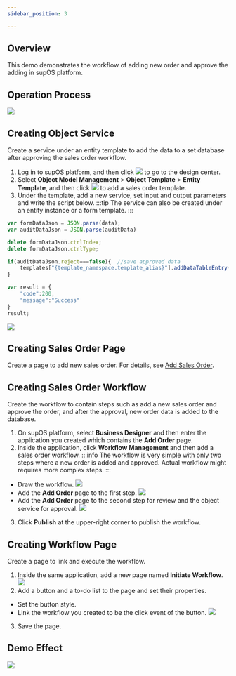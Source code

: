 ```yaml
---
sidebar_position: 3

---
```


## Overview
This demo demonstrates the workflow of adding new order and approve the adding in supOS platform.
## Operation Process
![](https://wordpressfreezonex.oss-accelerate.aliyuncs.com/demo/13.png)
## Creating Object Service
Create a service under an entity template to add the data to a set database after approving the sales order workflow.
1. Log in to supOS platform, and then click ![](https://wordpressfreezonex.oss-accelerate.aliyuncs.com/platform/7.png) to go to the design center.
2. Select **Object Model Management** > **Object Template** > **Entity Template**, and then click ![](https://wordpressfreezonex.oss-accelerate.aliyuncs.com/factoryModeling/26.png) to add a sales order template.<br/>
3. Under the template, add a new service, set input and output parameters and write the script below.
:::tip
The service can also be created under an entity instance or a form template.
:::
```javascript
var formDataJson = JSON.parse(data);
var auditDataJson = JSON.parse(auditData)

delete formDataJson.ctrlIndex;
delete formDataJson.ctrlType;

if(auditDataJson.reject===false){  //save approved data
    templates["{template_namespace.template_alias}"].addDataTableEntry(formDataJson);
}

var result = {
    "code":200,
    "message":"Success"
}
result;
```
![](https://wordpressfreezonex.oss-accelerate.aliyuncs.com/demo/14.gif)

## Creating Sales Order Page
Create a page to add new sales order. For details, see <a href="Sales Order Demo#add_order">Add Sales Order</a>.

## Creating Sales Order Workflow
Create the workflow to contain steps such as add a new sales order and approve the order, and after the approval, new order data is added to the database.
1. On supOS platform, select **Business Designer** and then enter the application you created which contains the **Add Order** page.
2. Inside the application, click **Workflow Management** and then add a sales order workflow.
:::info
The workflow is very simple with only two steps where a new order is added and approved. Actual workflow might requires more complex steps.
:::
- Draw the workflow.
![](https://wordpressfreezonex.oss-accelerate.aliyuncs.com/demo/15.gif)
- Add the **Add Order** page to the first step.
![](https://wordpressfreezonex.oss-accelerate.aliyuncs.com/demo/16.gif)
- Add the **Add Order** page to the second step for review and the object service for approval.
![](https://wordpressfreezonex.oss-accelerate.aliyuncs.com/demo/17.gif)
3. Click **Publish** at the upper-right corner to publish the workflow.

## Creating Workflow Page
Create a page to link and execute the workflow.
1. Inside the same application, add a new page named **Initiate Workflow**.
![](https://wordpressfreezonex.oss-accelerate.aliyuncs.com/demo/14.png)
2. Add a button and a to-do list to the page and set their properties.
- Set the button style.
- Link the workflow you created to be the click event of the button.
![](https://wordpressfreezonex.oss-accelerate.aliyuncs.com/demo/18.gif)
3. Save the page.

## Demo Effect
![](https://wordpressfreezonex.oss-accelerate.aliyuncs.com/demo/19.gif)


